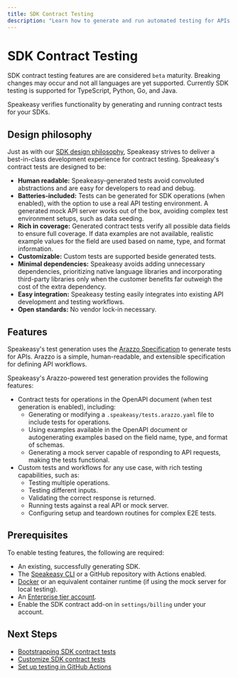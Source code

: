 ```yaml
---
title: SDK Contract Testing
description: "Learn how to generate and run automated testing for APIs using your SDKs."
---
```



# SDK Contract Testing

<Callout title="Beta" type="warning">

SDK contract testing features are are considered `beta` maturity. Breaking changes may occur and not all languages are yet supported. Currently SDK testing is supported for TypeScript, Python, Go, and Java.

</Callout>

Speakeasy verifies functionality by generating and running contract tests for your SDKs.

## Design philosophy

Just as with our [SDK design philosophy](/docs/languages/philosophy), Speakeasy strives to deliver a best-in-class development experience for contract testing. Speakeasy's contract tests are designed to be:

- **Human readable:** Speakeasy-generated tests avoid convoluted abstractions and are easy for developers to read and debug.
- **Batteries-included:** Tests can be generated for SDK operations (when enabled), with the option to use a real API testing environment. A generated mock API server works out of the box, avoiding complex test environment setups, such as data seeding.
- **Rich in coverage:** Generated contract tests verify all possible data fields to ensure full coverage. If data examples are not available, realistic example values for the field are used based on name, type, and format information.
- **Customizable:** Custom tests are supported beside generated tests.
- **Minimal dependencies:** Speakeasy avoids adding unnecessary dependencies, prioritizing native language libraries and incorporating third-party libraries only when the customer benefits far outweigh the cost of the extra dependency.
- **Easy integration:** Speakeasy testing easily integrates into existing API development and testing workflows.
- **Open standards:** No vendor lock-in necessary.

## Features

Speakeasy's test generation uses the [Arazzo Specification](/openapi/arazzo) to generate tests for APIs. Arazzo is a simple, human-readable, and extensible specification for defining API workflows.

Speakeasy's Arazzo-powered test generation provides the following features:

- Contract tests for operations in the OpenAPI document (when test generation is enabled), including:
  - Generating or modifying a `.speakeasy/tests.arazzo.yaml` file to include tests for operations.
  - Using examples available in the OpenAPI document or autogenerating examples based on the field name, type, and format of schemas.
  - Generating a mock server capable of responding to API requests, making the tests functional.
- Custom tests and workflows for any use case, with rich testing capabilities, such as:
  - Testing multiple operations.
  - Testing different inputs.
  - Validating the correct response is returned.
  - Running tests against a real API or mock server.
  - Configuring setup and teardown routines for complex E2E tests.

## Prerequisites

To enable testing features, the following are required:

- An existing, successfully generating SDK.
- The [Speakeasy CLI](/docs/speakeasy-reference/cli/getting-started) or a GitHub repository with Actions enabled.
- [Docker](https://www.docker.com/) or an equivalent container runtime (if using the mock server for local testing).
- An [Enterprise tier account](/pricing).
- Enable the SDK contract add-on in `settings/billing` under your account.

## Next Steps

- [Bootstrapping SDK contract tests](/docs/sdk-contract-testing/bootstrapping-test-generation)
- [Customize SDK contract tests](/docs/sdk-contract-testing/customizing-sdk-tests)
- [Set up testing in GitHub Actions](/docs/sdk-contract-testing/github-actions)
